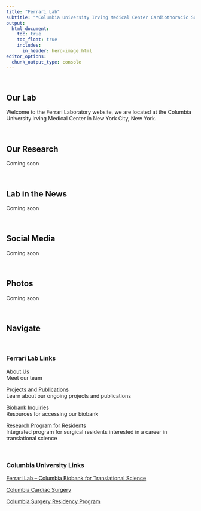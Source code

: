 ```yaml
---
title: "Ferrari Lab"
subtitle: "*Columbia University Irving Medical Center Cardiothoracic Surgery Research Program*"
output: 
  html_document:
    toc: true
    toc_float: true
    includes:
      in_header: hero-image.html
editor_options: 
  chunk_output_type: console
---
```


\

## Our Lab

Welcome to the Ferrari Laboratory website, we are located at the Columbia University Irving Medical Center in New York City, New York.

\


## Our Research

Coming soon

\


## Lab in the News

Coming soon

\

## Social Media

Coming soon

\

## Photos 

Coming soon

\


##  Navigate

\


### Ferrari Lab Links

[About Us](about.html)\
Meet our team

[Projects and Publications](projects.html)\
Learn about our ongoing projects and publications

[Biobank Inquiries](biobank.html)\
Resources for accessing our biobank

[Research Program for Residents](program.html)\
Integrated program for surgical residents interested in a career in translational science 

\

### Columbia University Links

[Ferrari Lab – Columbia Biobank for Translational Science](https://columbiasurgery.org/research/ferrari-lab)\

[Columbia Cardiac Surgery](https://columbiasurgery.org/heart)\

[Columbia Surgery Residency Program](https://columbiasurgery.org/general-surgery-residency)

\


